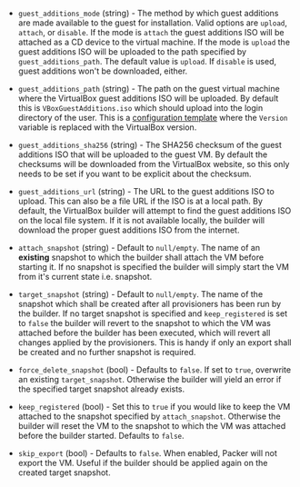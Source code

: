 <!-- Code generated from the comments of the Config struct in builder/virtualbox/vm/config.go; DO NOT EDIT MANUALLY -->

- `guest_additions_mode` (string) - The method by which guest additions are
  made available to the guest for installation. Valid options are `upload`,
  `attach`, or `disable`. If the mode is `attach` the guest additions ISO will
  be attached as a CD device to the virtual machine. If the mode is `upload`
  the guest additions ISO will be uploaded to the path specified by
  `guest_additions_path`. The default value is `upload`. If `disable` is used,
  guest additions won't be downloaded, either.

- `guest_additions_path` (string) - The path on the guest virtual machine
   where the VirtualBox guest additions ISO will be uploaded. By default this
   is `VBoxGuestAdditions.iso` which should upload into the login directory of
   the user. This is a [configuration
   template](/docs/templates/engine) where the `Version`
   variable is replaced with the VirtualBox version.

- `guest_additions_sha256` (string) - The SHA256 checksum of the guest
   additions ISO that will be uploaded to the guest VM. By default the
   checksums will be downloaded from the VirtualBox website, so this only needs
   to be set if you want to be explicit about the checksum.

- `guest_additions_url` (string) - The URL to the guest additions ISO
   to upload. This can also be a file URL if the ISO is at a local path. By
   default, the VirtualBox builder will attempt to find the guest additions ISO
   on the local file system. If it is not available locally, the builder will
   download the proper guest additions ISO from the internet.

- `attach_snapshot` (string) - Default to `null/empty`. The name of an
   **existing** snapshot to which the builder shall attach the VM before
   starting it. If no snapshot is specified the builder will simply start the
   VM from it's current state i.e. snapshot.

- `target_snapshot` (string) - Default to `null/empty`. The name of the
    snapshot which shall be created after all provisioners has been run by the
    builder. If no target snapshot is specified and `keep_registered` is set to
    `false` the builder will revert to the snapshot to which the VM was attached
    before the builder has been executed, which will revert all changes applied
    by the provisioners. This is handy if only an export shall be created and no
    further snapshot is required.

- `force_delete_snapshot` (bool) - Defaults to `false`. If set to `true`,
    overwrite an existing `target_snapshot`. Otherwise the builder will yield an
    error if the specified target snapshot already exists.

- `keep_registered` (bool) - Set this to `true` if you would like to keep
    the VM attached to the snapshot specified by `attach_snapshot`. Otherwise
    the builder will reset the VM to the snapshot to which the VM was attached
    before the builder started. Defaults to `false`.

- `skip_export` (bool) - Defaults to `false`. When enabled, Packer will
    not export the VM. Useful if the builder should be applied again on the created
    target snapshot.

